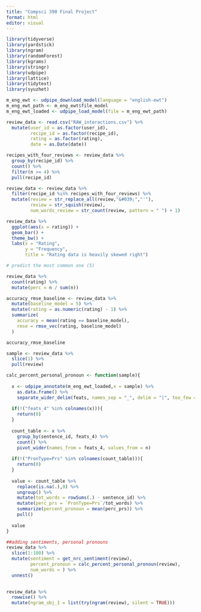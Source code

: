 ```yaml
---
title: "Compsci 390 Final Project"
format: html
editor: visual
---
```


```r
library(tidyverse)
library(yardstick)
library(ngram)
library(randomForest)
library(kgrams)
library(stringr)
library(udpipe)
library(lattice)
library(tidytext)
library(syuzhet)

m_eng_ewt <- udpipe_download_model(language = "english-ewt")
m_eng_ewt_path <- m_eng_ewt$file_model
m_eng_ewt_loaded <- udpipe_load_model(file = m_eng_ewt_path)


```

```r
review_data <- read.csv("RAW_interactions.csv") %>% 
  mutate(user_id = as.factor(user_id),
         recipe_id = as.factor(recipe_id),
         rating = as.factor(rating),
         date = as.Date(date))

recipes_with_four_reviews <- review_data %>% 
  group_by(recipe_id) %>% 
  count() %>% 
  filter(n >= 4) %>% 
  pull(recipe_id)

review_data <- review_data %>% 
  filter(recipe_id %in% recipes_with_four_reviews) %>% 
  mutate(review = str_replace_all(review,"&#039;","'"),
         review = str_squish(review),
         num_words_review = str_count(review, pattern = " ") + 1)
```

```r
review_data %>% 
  ggplot(aes(x = rating)) + 
  geom_bar() + 
  theme_bw() + 
  labs(x = "Rating",
       y = "Frequency",
       title = "Rating data is heavily skewed right")

```

```r
# predict the most common one (5)

review_data %>% 
  count(rating) %>% 
  mutate(perc = n / sum(n))

accuracy_rmse_baseline <- review_data %>% 
  mutate(baseline_model = 5) %>%
  mutate(rating = as.numeric(rating) - 1) %>% 
  summarize(
    accuracy = mean(rating == baseline_model),
    rmse = rmse_vec(rating, baseline_model)
  )

accuracy_rmse_baseline
```

```r
sample <- review_data %>% 
  slice(1) %>% 
  pull(review)

calc_percent_personal_pronoun <- function(sample){
  
  x <- udpipe_annotate(m_eng_ewt_loaded,x = sample) %>% 
    as.data.frame() %>% 
    separate_wider_delim(feats, names_sep = "_", delim = "|", too_few = "align_start")
  
  if(!("feats_4" %in% colnames(x))){
    return(0)
  }
  
  count_table <- x %>% 
    group_by(sentence_id, feats_4) %>% 
    count() %>% 
    pivot_wider(names_from = feats_4, values_from = n)
  
  if(!("PronType=Prs" %in% colnames(count_table))){
    return(0)
  }
  
  value <- count_table %>% 
    replace(is.na(.),0) %>% 
    ungroup() %>% 
    mutate(tot_words = rowSums(.) - sentence_id) %>% 
    mutate(perc_prs = `PronType=Prs`/tot_words) %>% 
    summarize(percent_pronoun = mean(perc_prs)) %>% 
    pull()
  
  value
}

##adding sentiments, personal pronouns
review_data %>% 
  slice(1:100) %>% 
  mutate(sentiment = get_nrc_sentiment(review),
         percent_pronoun = calc_percent_personal_pronoun(review),
         num_words = ) %>% 
  unnest()
  
```
```r


review_data %>% 
  rowwise() %>% 
  mutate(ngram_obj_1 = list(try(ngram(review), silent = TRUE)))
  

```
